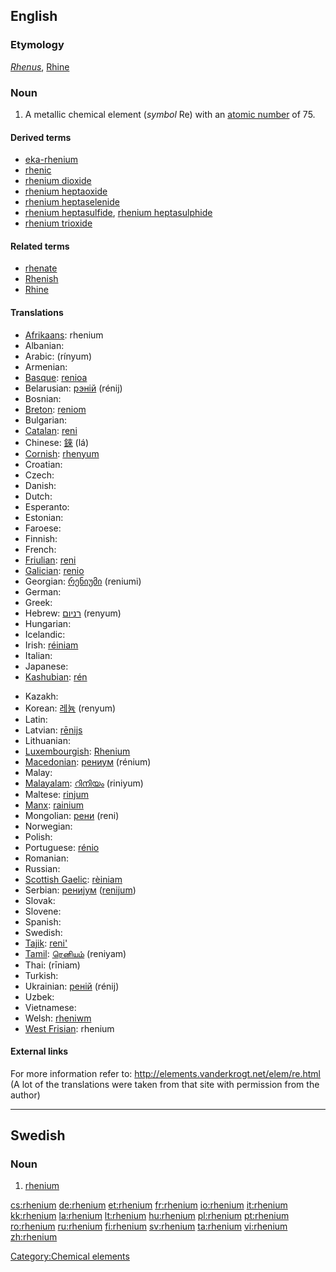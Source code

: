 {{also|Rhenium}}
==English==
{{elements|Re|tungsten|W|osmium|Os}}

===Etymology===
{{etyl|la}} ''[[Rhenus]]'', [[Rhine]]

===Noun===
{{en-noun|-}}
{{wikipedia}}

# A metallic chemical element (''symbol'' Re) with an [[atomic number]] of 75.

====Derived terms====
* [[eka-rhenium]]
* [[rhenic]]
* [[rhenium dioxide]]
* [[rhenium heptaoxide]]
* [[rhenium heptaselenide]]
* [[rhenium heptasulfide]], [[rhenium heptasulphide]]
* [[rhenium trioxide]]

====Related terms====
* [[rhenate]]
* [[Rhenish]]
* [[Rhine]]

====Translations====
{{trans-top|chemical element}}
* [[Afrikaans]]: rhenium
* Albanian: {{t-|sq|renium|xs=Albanian}}
* Arabic: {{Arab|[[رنيوم]]}} (rínyum) {{m}}
* Armenian: {{t-|hy|ռենիում|tr=ŕenium}}
* [[Basque]]: [[renioa]]
* Belarusian: [[рэнiй]] (rénij) {{m}}
* Bosnian: {{t-|bs|renij}}
* [[Breton]]: [[reniom]]
* Bulgarian: {{t-|bg|рений|m|tr=rénij}}
* [[Catalan]]: [[reni]]
* Chinese: [[錸]] (lá)
* [[Cornish]]: [[rhenyum]]
* Croatian: {{t-|hr|renij}}
* Czech: {{t+|cs|rhenium}}
* Danish: {{t-|da|rhenium}}
* Dutch: {{t+|nl|renium|n}}
* Esperanto: {{t-|eo|renio|xs=Esperanto}}
* Estonian: {{t-|et|reenium}}
* Faroese: {{t-|fo|renium|xs=Faroese}}
* Finnish: {{t+|fi|renium}}
* French: {{t+|fr|rhénium|m}}
* [[Friulian]]: [[reni]]
* [[Galician]]: [[renio]]
* Georgian: [[რენიუმი]] (reniumi)
* German: {{t+|de|Rhenium|n}}
* Greek: {{t+|el|ρήνιο|n|tr=rínio}}
* Hebrew: [[רניום]] (renyum) {{m}}
* Hungarian: {{t+|hu|rénium}}
* Icelandic: {{t+|is|renín}}
* Irish: [[réiniam]]
* Italian: {{t+|it|renio|m}}
* Japanese: {{t+|ja|レニウム|tr=reniumu}}
* [[Kashubian]]: [[rén]]
{{trans-mid}}
* Kazakh: {{t-|kk|рений|tr=renii|sc=Cyrl|xs=Kazakh}}
* Korean: [[레늄]] (renyum)
* Latin: {{t+|la|rhenium}}
* Latvian: [[rēnijs]]
* Lithuanian: {{t+|lt|renis|xs=Lithuanian}}
* [[Luxembourgish]]: [[Rhenium]]
* [[Macedonian]]: [[рениум]] (rénium) {{m}}
* Malay: {{t-|ms|renium|xs=Malay}}
* [[Malayalam]]: [[റിനിയം]] (riniyum)
* Maltese: [[rinjum]]
* [[Manx]]: [[rainium]]
* Mongolian: [[рени]] (reni)
* Norwegian: {{t-|no|rhenium}}
* Polish: {{t+|pl|ren|m}}
* Portuguese: [[rénio]] {{m}}
* Romanian: {{t+|ro|reniu|n}}
* Russian: {{t+|ru|рений|m|tr=rénij}}
* [[Scottish Gaelic]]: [[rèiniam]]
* Serbian: [[рениjум]] ([[renijum]]) {{m}}
* Slovak: {{t-|sk|rhenium}}
* Slovene: {{t+|sl|renij}}
* Spanish: {{t+|es|renio|m}}
* Swedish: {{t+|sv|rhenium|n}}
* [[Tajik]]: [[reni']]
* [[Tamil]]: [[ரெனியம்]] (reniyam)
* Thai: {{Thai|[[รีเนียม]]}} (rīniam)
* Turkish: {{t+|tr|renyum}}
* Ukrainian: [[ренiй]] (rénij) {{m}}
* Uzbek: {{t-|uz|рений|tr=reniy|sc=Cyrl|xs=Uzbek}}
* Vietnamese: {{t-|vi|reni|xs=Vietnamese}}
* Welsh: [[rheniwm]]
* [[West Frisian]]: rhenium
{{trans-bottom}}

====External links====
For more information refer to:
http://elements.vanderkrogt.net/elem/re.html
(A lot of the translations were taken from that site with permission from the author)

[[Category:Chemical elements]]

----

==Swedish==
{{wikipedia|lang=sv}}

===Noun===
{{infl|sv|noun|g=n}}
{{sv-noun-unc-n|2=rheniumet}}

# {{context|chemical element|lang=sv}} [[#English|rhenium]]

[[cs:rhenium]]
[[de:rhenium]]
[[et:rhenium]]
[[fr:rhenium]]
[[io:rhenium]]
[[it:rhenium]]
[[kk:rhenium]]
[[la:rhenium]]
[[lt:rhenium]]
[[hu:rhenium]]
[[pl:rhenium]]
[[pt:rhenium]]
[[ro:rhenium]]
[[ru:rhenium]]
[[fi:rhenium]]
[[sv:rhenium]]
[[ta:rhenium]]
[[vi:rhenium]]
[[zh:rhenium]]
